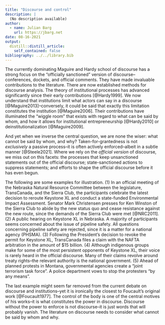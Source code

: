 ```yaml
---
title: "Discourse and control"
description: |
  (No description available)
author:
  - name: Julian Barg
    url: https://jbarg.net
date: 08-16-2021
output:
  distill::distill_article:
    self_contained: false
bibliography: ../../library.bib
---
```


The currently dominating Maguire and Hardy school of discourse has a strong focus on the "officially sanctioned" version of discourse--conferences, dockets, and official comments. They have made invaluable contributions to the literature. There are now established methods for discourse analysis. The theory of institutional processes has advanced significantly since their early contributions [@Hardy1999]. We now understand that institutions limit what actors can say in a discourse [@Maguire2013]--conversely, it could be said that exactly this limitation constitutes the institution [@Maguire2006]. Their contributions have illuminated the "wiggle room" that exists with regard to what can be said by whom, and how it allows for institutional entrepreneurship [@Hardy2010] or deinstitutionalization [@Maguire2009].

And yet when we inverse the central question, we are none the wiser: what cannot be said by whom, and why? Taken-for-grantedness is not _exclusively_ a passive process--it is often actively enforced--albeit in a subtle manner [@Steele2021]. Where we rely on the _official version_ of discourse, we miss out on this facets: the processes that keep unsanctioned statements out of the official discourse; state-sanctioned actions to suppress statements; and efforts to shape the official discourse before it has even begun.

The following are some examples for illustration. (1) In an official meeting of the Nebraska Natural Resource Committee between the legislature, TransCanada, and the Sierra Club, the participants celebrate the latest decision to reroute Keystone XL and conduct a state-funded Environmental Impact Assessment. Senator Mark Christensen presses for Ken Winston of the Sierra Club to abide by the new status quo and cease resistance against the new route, since the demands of the Sierra Club were met [@NRC2011]. (2) A public hearing on Keystone XL in Nebraska. A majority of participants seems concerned about the issue of pipeline safety. All questions concerning pipeline safety are rejected, since it is a matter for a national agency (PHSMA). (3) Following the President's decision to revoke the permit for Keystone XL, TransCanada files a claim with the NAFTA arbitration in the amount of $15 billion. (4) Although indigenous groups make for some of the most persistent opponents of Keystone XL, their voice is rarely heard in the official discourse. Many of their claims revolve around treaty rights--the relevant authority is the national government. (5) Ahead of planned protests in Montana, governmental agencies create a "joint terrorism task force". A police department vows to stop the protesters "by any means".

The last example might seem far removed from the current debate on discourse and institutions--yet it is ironically the closest to Foucault's original work [@Foucault1977]. The control of the body is one of the central motives of his works--it is what constitutes the power in discourse. Discourse without the power to enforce is not discourse--it is just words that will probably vanish. The literature on discourse needs to consider what cannot be said by whom and why.
